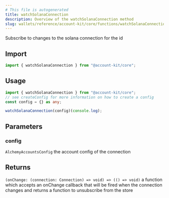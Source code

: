 ```yaml
---
# This file is autogenerated
title: watchSolanaConnection
description: Overview of the watchSolanaConnection method
slug: wallets/reference/account-kit/core/functions/watchSolanaConnection
---
```


Subscribe to changes to the solana connection for the id

## Import

```ts
import { watchSolanaConnection } from "@account-kit/core";
```

## Usage

```ts twoslash
import { watchSolanaConnection } from "@account-kit/core";
// see createConfig for more information on how to create a config
const config = {} as any;

watchSolanaConnection(config)(console.log);
```

## Parameters

### config

`AlchemyAccountsConfig`
the account config of the connection

## Returns

`(onChange: (connection: Connection) => void) => (() => void)`
a function which accepts an onChange callback that will be fired when the connection changes and returns a function to unsubscribe from the store

